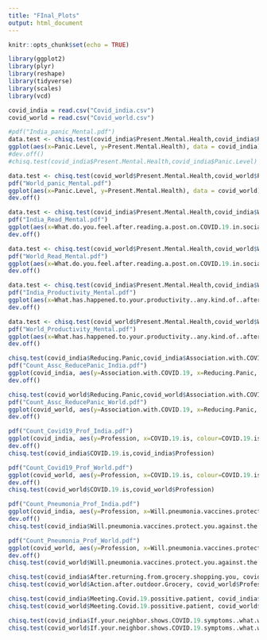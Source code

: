 ```yaml
---
title: "FInal_Plots"
output: html_document
---
```


```r
knitr::opts_chunk$set(echo = TRUE)
```

```r
library(ggplot2)
library(plyr)
library(reshape)
library(tidyverse)
library(scales)
library(vcd)
```

```r
covid_india = read.csv("Covid_india.csv")
covid_world = read.csv("Covid_world.csv")
```

```r
#pdf("India_panic_Mental.pdf")
data.test <- chisq.test(covid_india$Present.Mental.Health,covid_india$Panic.Level)
ggplot(aes(x=Panic.Level, y=Present.Mental.Health), data = covid_india) + geom_violin(trim = F, fill="coral3", alpha=0.2) + ggtitle("India") + ylab("Present Mental Health during Lockdown") + xlab("Panic Level") + geom_boxplot(width=0.1) + annotate(geom="text", x=2, y=3.35, label= paste("Chi.Square:", "x²(", data.test$parameter, ")=", round(data.test$statistic, 2), "; p=", signif(data.test$p.value, digits = 3)), color="firebrick") 
#dev.off() 
#chisq.test(covid_india$Present.Mental.Health,covid_india$Panic.Level)
```

```r
data.test <- chisq.test(covid_world$Present.Mental.Health,covid_world$Panic.Level)
pdf("World_panic_Mental.pdf")
ggplot(aes(x=Panic.Level, y=Present.Mental.Health), data = covid_world) + geom_violin(trim = F, fill="coral3", alpha=0.2) + ggtitle("Other Countries") + ylab("Present Mental Health during Lockdown") + xlab("Panic Level") + geom_boxplot(width=0.1) + annotate(geom="text", x=2, y=3.5, label= paste("Chi.Square:", "x²(", data.test$parameter, ")=", round(data.test$statistic, 2), "; p=", signif(data.test$p.value, digits = 3)), color="firebrick") 
dev.off() 
```

```r
data.test <- chisq.test(covid_india$Present.Mental.Health,covid_india$What.do.you.feel.after.reading.a.post.on.COVID.19.in.social.media.)
pdf("India_Read_Mental.pdf")
ggplot(aes(x=What.do.you.feel.after.reading.a.post.on.COVID.19.in.social.media., y=Present.Mental.Health, fill=Present.Mental.Health), data = covid_india) + geom_violin(trim = F, alpha=0.2) + ggtitle("India") + ylab("Present Mental Health during Lockdown") + xlab("Effect of reading articles related to Covid-19") + theme(axis.text.x = element_text(angle = 32)) + annotate(geom="text", x=2.5, y=8.5, label= paste("Chi.Square:", "x²(", data.test$parameter, ")=", round(data.test$statistic, 2), "; p=", signif(data.test$p.value, digits = 3)), color="firebrick") 
dev.off() 
```
```r
data.test <- chisq.test(covid_world$Present.Mental.Health,covid_world$What.do.you.feel.after.reading.a.post.on.COVID.19.in.social.media.)
pdf("World_Read_Mental.pdf")
ggplot(aes(x=What.do.you.feel.after.reading.a.post.on.COVID.19.in.social.media., y=Present.Mental.Health, fill=Present.Mental.Health), data = covid_world) + geom_violin(trim = F, alpha=0.2) + ggtitle("Other Countries") + ylab("Present Mental Health during Lockdown") + xlab("Effect of reading articles related to Covid-19") + theme(axis.text.x = element_text(angle = 32)) + annotate(geom="text", x=2, y=8.5, label= paste("Chi.Square:", "x²(", data.test$parameter, ")=", round(data.test$statistic, 2), "; p=", signif(data.test$p.value, digits = 3)), color="firebrick") 
dev.off() 
```

```r
data.test <- chisq.test(covid_india$Present.Mental.Health,covid_india$What.has.happened.to.your.productivity..any.kind.of..after.the.lockdown.)
pdf("India_Productivity_Mental.pdf")
ggplot(aes(x=What.has.happened.to.your.productivity..any.kind.of..after.the.lockdown., y=Present.Mental.Health, fill=Present.Mental.Health), data = covid_india) + geom_violin(trim = F, alpha=0.2) + ggtitle("India") + ylab("Present Mental Health during Lockdown") + xlab("Effect on Productivity during Covid-19 Lockdown") + theme(axis.text.x = element_text(angle = 32)) + annotate(geom="text", x=2, y=6, label= paste("Chi.Square:", "x²(", data.test$parameter, ")=", round(data.test$statistic, 2), "; p=", signif(data.test$p.value, digits = 3)), color="firebrick")
dev.off() 
```

```r
data.test <- chisq.test(covid_world$Present.Mental.Health,covid_world$What.has.happened.to.your.productivity..any.kind.of..after.the.lockdown.)
pdf("World_Productivity_Mental.pdf")
ggplot(aes(x=What.has.happened.to.your.productivity..any.kind.of..after.the.lockdown., y=Present.Mental.Health, fill=Present.Mental.Health), data = covid_world) + geom_violin(trim = F, alpha=0.2) + ggtitle("Other Countries") + ylab("Present Mental Health during Lockdown") + xlab("Effect on Productivity during Covid-19 Lockdown") + theme(axis.text.x = element_text(angle = 32)) + annotate(geom="text", x=2, y=8.35, label= paste("Chi.Square:", "x²(", data.test$parameter, ")=", round(data.test$statistic, 2), "; p=", signif(data.test$p.value, digits = 3)), color="firebrick")
dev.off() 
```

```r
chisq.test(covid_india$Reducing.Panic,covid_india$Association.with.COVID.19)
pdf("Count_Assc_ReducePanic_India.pdf")
ggplot(covid_india, aes(y=Association.with.COVID.19, x=Reducing.Panic, colour=Reducing.Panic)) +  geom_count() + labs(x="Ways to Reducing Panic", y="Association with Covid-19") + ggtitle("India")  + theme(axis.title.x=element_blank(), axis.text.x=element_blank(), axis.ticks.x=element_blank()) 
dev.off() 
```

```r
chisq.test(covid_world$Reducing.Panic,covid_world$Association.with.COVID.19)
pdf("Count_Assc_ReducePanic_World.pdf")
ggplot(covid_world, aes(y=Association.with.COVID.19, x=Reducing.Panic, colour=Reducing.Panic)) +  geom_count() + labs(x="Ways to Reducing Panic", y="Association with Covid-19") + ggtitle("India")  + theme(axis.title.x=element_blank(), axis.text.x=element_blank(), axis.ticks.x=element_blank()) 
dev.off() 
```

```r
pdf("Count_Covid19_Prof_India.pdf")
ggplot(covid_india, aes(y=Profession, x=COVID.19.is, colour=COVID.19.is)) +  geom_count() + labs(x="What is Covid-19", y="Profession") + ggtitle("India")  + theme(axis.title.x=element_blank(), axis.text.x=element_blank(), axis.ticks.x=element_blank()) 
dev.off() 
chisq.test(covid_india$COVID.19.is,covid_india$Profession)
```

```r
pdf("Count_Covid19_Prof_World.pdf")
ggplot(covid_world, aes(y=Profession, x=COVID.19.is, colour=COVID.19.is)) +  geom_count() + labs(x="What is Covid-19", y="Profession") + ggtitle("Other Countries")  + theme(axis.title.x=element_blank(), axis.text.x=element_blank(), axis.ticks.x=element_blank()) 
dev.off() 
chisq.test(covid_world$COVID.19.is,covid_world$Profession)
```


```r
pdf("Count_Pneumonia_Prof_India.pdf")
ggplot(covid_india, aes(y=Profession, x=Will.pneumonia.vaccines.protect.you.against.the.coronavirus., colour=Will.pneumonia.vaccines.protect.you.against.the.coronavirus.)) +  geom_count() + labs(x="Need for Pneumonia Vaccination for Prevention", y="Profession") + ggtitle("India")  + theme(axis.title.x=element_blank(), axis.text.x=element_blank(), axis.ticks.x=element_blank()) 
dev.off() 
chisq.test(covid_india$Will.pneumonia.vaccines.protect.you.against.the.coronavirus.,covid_india$Profession)
```


```r
pdf("Count_Pneumonia_Prof_World.pdf")
ggplot(covid_world, aes(y=Profession, x=Will.pneumonia.vaccines.protect.you.against.the.coronavirus., colour=Will.pneumonia.vaccines.protect.you.against.the.coronavirus.)) +  geom_count() + labs(x="What is Covid-19", y="Profession") + ggtitle("Need for Pneumonia Vaccination for Prevention")  + theme(axis.title.x=element_blank(), axis.text.x=element_blank(), axis.ticks.x=element_blank()) 
dev.off() 
chisq.test(covid_world$Will.pneumonia.vaccines.protect.you.against.the.coronavirus.,covid_world$Profession)
```

```r
chisq.test(covid_india$After.returning.from.grocery.shopping.you, covid_india$Profession)
chisq.test(covid_world$Action.after.outdoor.Grocery, covid_world$Profession)
```

```r
chisq.test(covid_india$Meeting.Covid.19.possitive.patient, covid_india$Profession)
chisq.test(covid_world$Meeting.Covid.19.possitive.patient, covid_world$Profession)
```

```r
chisq.test(covid_india$If.your.neighbor.shows.COVID.19.symptoms..what.will.you.do., covid_india$Profession)
chisq.test(covid_world$If.your.neighbor.shows.COVID.19.symptoms..what.will.you.do., covid_world$Profession)
```

